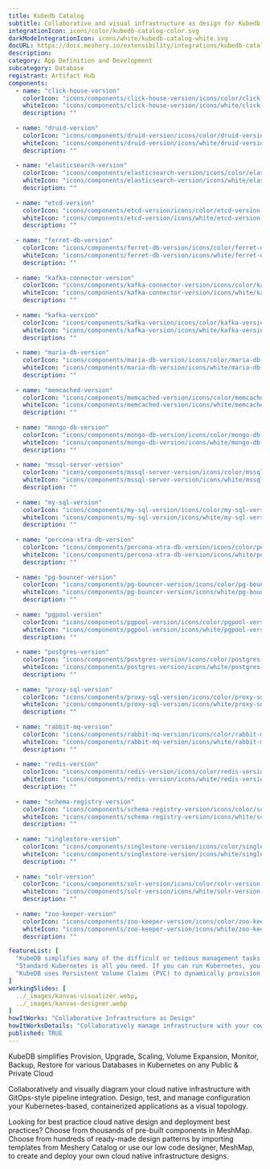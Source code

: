 ---
title: Kubedb Catalog
subtitle: Collaborative and visual infrastructure as design for Kubedb Catalog
integrationIcon: icons/color/kubedb-catalog-color.svg
darkModeIntegrationIcon: icons/white/kubedb-catalog-white.svg
docURL: https://docs.meshery.io/extensibility/integrations/kubedb-catalog
description: 
category: App Definition and Development
subcategory: Database
registrant: Artifact Hub
components:
  - name: "click-house-version"
    colorIcon: "icons/components/click-house-version/icons/color/click-house-version-color.svg"
    whiteIcon: "icons/components/click-house-version/icons/white/click-house-version-white.svg"
    description: ""
    
  - name: "druid-version"
    colorIcon: "icons/components/druid-version/icons/color/druid-version-color.svg"
    whiteIcon: "icons/components/druid-version/icons/white/druid-version-white.svg"
    description: ""
    
  - name: "elasticsearch-version"
    colorIcon: "icons/components/elasticsearch-version/icons/color/elasticsearch-version-color.svg"
    whiteIcon: "icons/components/elasticsearch-version/icons/white/elasticsearch-version-white.svg"
    description: ""
    
  - name: "etcd-version"
    colorIcon: "icons/components/etcd-version/icons/color/etcd-version-color.svg"
    whiteIcon: "icons/components/etcd-version/icons/white/etcd-version-white.svg"
    description: ""
    
  - name: "ferret-db-version"
    colorIcon: "icons/components/ferret-db-version/icons/color/ferret-db-version-color.svg"
    whiteIcon: "icons/components/ferret-db-version/icons/white/ferret-db-version-white.svg"
    description: ""
    
  - name: "kafka-connector-version"
    colorIcon: "icons/components/kafka-connector-version/icons/color/kafka-connector-version-color.svg"
    whiteIcon: "icons/components/kafka-connector-version/icons/white/kafka-connector-version-white.svg"
    description: ""
    
  - name: "kafka-version"
    colorIcon: "icons/components/kafka-version/icons/color/kafka-version-color.svg"
    whiteIcon: "icons/components/kafka-version/icons/white/kafka-version-white.svg"
    description: ""
    
  - name: "maria-db-version"
    colorIcon: "icons/components/maria-db-version/icons/color/maria-db-version-color.svg"
    whiteIcon: "icons/components/maria-db-version/icons/white/maria-db-version-white.svg"
    description: ""
    
  - name: "memcached-version"
    colorIcon: "icons/components/memcached-version/icons/color/memcached-version-color.svg"
    whiteIcon: "icons/components/memcached-version/icons/white/memcached-version-white.svg"
    description: ""
    
  - name: "mongo-db-version"
    colorIcon: "icons/components/mongo-db-version/icons/color/mongo-db-version-color.svg"
    whiteIcon: "icons/components/mongo-db-version/icons/white/mongo-db-version-white.svg"
    description: ""
    
  - name: "mssql-server-version"
    colorIcon: "icons/components/mssql-server-version/icons/color/mssql-server-version-color.svg"
    whiteIcon: "icons/components/mssql-server-version/icons/white/mssql-server-version-white.svg"
    description: ""
    
  - name: "my-sql-version"
    colorIcon: "icons/components/my-sql-version/icons/color/my-sql-version-color.svg"
    whiteIcon: "icons/components/my-sql-version/icons/white/my-sql-version-white.svg"
    description: ""
    
  - name: "percona-xtra-db-version"
    colorIcon: "icons/components/percona-xtra-db-version/icons/color/percona-xtra-db-version-color.svg"
    whiteIcon: "icons/components/percona-xtra-db-version/icons/white/percona-xtra-db-version-white.svg"
    description: ""
    
  - name: "pg-bouncer-version"
    colorIcon: "icons/components/pg-bouncer-version/icons/color/pg-bouncer-version-color.svg"
    whiteIcon: "icons/components/pg-bouncer-version/icons/white/pg-bouncer-version-white.svg"
    description: ""
    
  - name: "pgpool-version"
    colorIcon: "icons/components/pgpool-version/icons/color/pgpool-version-color.svg"
    whiteIcon: "icons/components/pgpool-version/icons/white/pgpool-version-white.svg"
    description: ""
    
  - name: "postgres-version"
    colorIcon: "icons/components/postgres-version/icons/color/postgres-version-color.svg"
    whiteIcon: "icons/components/postgres-version/icons/white/postgres-version-white.svg"
    description: ""
    
  - name: "proxy-sql-version"
    colorIcon: "icons/components/proxy-sql-version/icons/color/proxy-sql-version-color.svg"
    whiteIcon: "icons/components/proxy-sql-version/icons/white/proxy-sql-version-white.svg"
    description: ""
    
  - name: "rabbit-mq-version"
    colorIcon: "icons/components/rabbit-mq-version/icons/color/rabbit-mq-version-color.svg"
    whiteIcon: "icons/components/rabbit-mq-version/icons/white/rabbit-mq-version-white.svg"
    description: ""
    
  - name: "redis-version"
    colorIcon: "icons/components/redis-version/icons/color/redis-version-color.svg"
    whiteIcon: "icons/components/redis-version/icons/white/redis-version-white.svg"
    description: ""
    
  - name: "schema-registry-version"
    colorIcon: "icons/components/schema-registry-version/icons/color/schema-registry-version-color.svg"
    whiteIcon: "icons/components/schema-registry-version/icons/white/schema-registry-version-white.svg"
    description: ""
    
  - name: "singlestore-version"
    colorIcon: "icons/components/singlestore-version/icons/color/singlestore-version-color.svg"
    whiteIcon: "icons/components/singlestore-version/icons/white/singlestore-version-white.svg"
    description: ""
    
  - name: "solr-version"
    colorIcon: "icons/components/solr-version/icons/color/solr-version-color.svg"
    whiteIcon: "icons/components/solr-version/icons/white/solr-version-white.svg"
    description: ""
    
  - name: "zoo-keeper-version"
    colorIcon: "icons/components/zoo-keeper-version/icons/color/zoo-keeper-version-color.svg"
    whiteIcon: "icons/components/zoo-keeper-version/icons/white/zoo-keeper-version-white.svg"
    description: ""

featureList: [
  "KubeDB simplifies many of the difficult or tedious management tasks of running a production grade databases on private and public clouds. Maintain one stack for all your stateless and stateful applications and simplify the operational complexity.",
  "Standard Kubernetes is all you need. If you can run Kubernetes, you can provision and manage databases using KubeDB. Use standard Kubernetes CLI and API to provision and manage databases.",
  "KubeDB uses Persistent Volume Claims (PVC) to dynamically provision disks for database instances. Using appropriately defined StorageClasses, KubeDB provisioned database instances are designed to scale from small development workloads up to performance-intensive workloads on private and public cloud environments."
]
workingSlides: [
  ../_images/kanvas-visualizer.webp,
  ../_images/kanvas-designer.webp
]
howItWorks: "Collaborative Infrastructure as Design"
howItWorksDetails: "Collaboratively manage infrastructure with your coworkers synchronously sharing the same designs."
published: TRUE
---
<p>
KubeDB simplifies Provision, Upgrade, Scaling, Volume Expansion, Monitor, Backup, Restore for various Databases in Kubernetes on any Public & Private Cloud
</p>
<p>
    Collaboratively and visually diagram your cloud native infrastructure with GitOps-style pipeline integration. Design, test, and manage configuration your Kubernetes-based, containerized applications as a visual topology.
</p>
<p>
    Looking for best practice cloud native design and deployment best practices? Choose from thousands of pre-built components in MeshMap. Choose from hundreds of ready-made design patterns by importing templates from Meshery Catalog or use our low code designer, MeshMap, to create and deploy your own cloud native infrastructure designs.
</p>
